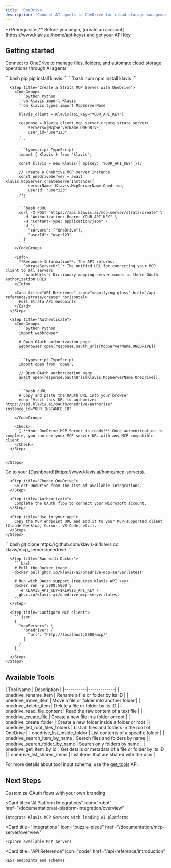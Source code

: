 ```yaml
---
title: 'OneDrive'
description: 'Connect AI agents to OneDrive for cloud storage management and file automation'
---
```


<Info>
  **Prerequisites**
  Before you begin, [create an account](https://www.klavis.ai/home/api-keys) and get your API Key.
</Info>

## Getting started

Connect to OneDrive to manage files, folders, and automate cloud storage operations through AI agents.

<Tabs>
  <Tab title="API">
    <Steps>
      <Step title="Install the SDKs (optional)">
        <CodeGroup>
          ```bash pip
          pip install klavis
          ```
          ```bash npm
          npm install klavis
          ```
        </CodeGroup>
      </Step>
      
      <Step title="Create a Strata MCP Server with OneDrive">
        <CodeGroup>
          ```python Python
          from klavis import Klavis
          from klavis.types import McpServerName
          
          klavis_client = Klavis(api_key="YOUR_API_KEY")
          
          response = klavis_client.mcp_server.create_strata_server(
              servers=[McpServerName.ONEDRIVE],
              user_id="user123"
          )
          ```
          
          ```typescript TypeScript
          import { Klavis } from 'klavis';
          
          const klavis = new Klavis({ apiKey: 'YOUR_API_KEY' });
          
          // Create a OneDrive MCP server instance
          const onedriveServer = await klavis.mcpServer.createServerInstance({
              serverName: Klavis.McpServerName.Onedrive,
              userId: "user123"
          });
          ```
          
          ```bash cURL
          curl -X POST "https://api.klavis.ai/mcp-server/strata/create" \
            -H "Authorization: Bearer YOUR_API_KEY" \
            -H "Content-Type: application/json" \
            -d '{
              "servers": ["OneDrive"],
              "userId": "user123"
            }'
          ```
        </CodeGroup>
        
        <Info>
          **Response Information**: The API returns:
          - `strataServerUrl`: The unified URL for connecting your MCP client to all servers
          - `oauthUrls`: Dictionary mapping server names to their OAuth authorization URLs
        </Info>

        <Card title="API Reference" icon="magnifying-glass" href="/api-reference/strata/create" horizontal>
          Full Strata API endpoints
        </Card>
      </Step>
      
      <Step title="Authenticate">
        <CodeGroup>
          ```python Python
          import webbrowser
          
          # Open OAuth authorization page
          webbrowser.open(response.oauth_urls[McpServerName.ONEDRIVE])
          ```
          
          ```typescript TypeScript
          import open from 'open';
          
          // Open OAuth authorization page
          await open(response.oauthUrls[Klavis.McpServerName.OneDrive]);
          ```
          
          ```bash cURL
          # Copy and paste the OAuth URL into your browser
          echo "Visit this URL to authorize: https://api.klavis.ai/oauth/onedrive/authorize?instance_id=YOUR_INSTANCE_ID"
          ```
        </CodeGroup>
        
        <Check>
          🎉 **Your OneDrive MCP Server is ready!** Once authentication is complete, you can use your MCP server URL with any MCP-compatible client.
        </Check>
      </Step>
      

    </Steps>
  </Tab>
  
  <Tab title="UI">
    <Steps>
      <Step title="Open Dashboard">
        Go to your [Dashboard](https://www.klavis.ai/home/mcp-servers).
      </Step>
      
      <Step title="Choose OneDrive">
        Select OneDrive from the list of available integrations.
      </Step>
      
      <Step title="Authenticate">
        Complete the OAuth flow to connect your Microsoft account.
      </Step>
      
      <Step title="Use in your app">
        Copy the MCP endpoint URL and add it to your MCP-supported client (Claude Desktop, Cursor, VS Code, etc.).
      </Step>
    </Steps>
  </Tab>
  
  <Tab title="Open Source">
    <Steps>
      <Step title="Clone repository (for developers to build from source)">
        ```bash
        git clone https://github.com/klavis-ai/klavis
        cd klavis/mcp_servers/onedrive
        ```
      </Step>
      
      <Step title="Run with Docker">
        ```bash
        # Pull the Docker image
        docker pull ghcr.io/klavis-ai/onedrive-mcp-server:latest
        
        # Run with OAuth support (requires Klavis API key)
        docker run -p 5000:5000 \
          -e KLAVIS_API_KEY=$KLAVIS_API_KEY \
          ghcr.io/klavis-ai/onedrive-mcp-server:latest
        ```
      </Step>
      
      <Step title="Configure MCP client">
        ```json
        {
          "mcpServers": {
            "onedrive": {
              "url": "http://localhost:5000/mcp/"
            }
          }
        }
        ```
      </Step>
    </Steps>
  </Tab>
</Tabs>

## Available Tools

<Accordion title="Tools Information">
| Tool Name | Description |
|-----------|-------------|
| onedrive_rename_item | Rename a file or folder by its ID |
| onedrive_move_item | Move a file or folder into another folder |
| onedrive_delete_item | Delete a file or folder by its ID |
| onedrive_read_file_content | Read the raw content of a text file |
| onedrive_create_file | Create a new file in a folder or root |
| onedrive_create_folder | Create a new folder inside a folder or root |
| onedrive_list_root_files_folders | List all files and folders in the root of OneDrive |
| onedrive_list_inside_folder | List contents of a specific folder |
| onedrive_search_item_by_name | Search files and folders by name |
| onedrive_search_folder_by_name | Search only folders by name |
| onedrive_get_item_by_id | Get details or metadata of a file or folder by its ID |
| onedrive_list_shared_items | List items that are shared with the user |
</Accordion>

<Note>For more details about tool input schema, use the [get_tools](https://docs.klavis.ai/api-reference/mcp-server/get-tools) API.</Note>

## Next Steps

<CardGroup>
  <Card
    title="White-label Authentication"
    icon="palette"
    href="/documentation/auth/white-label"
  >
    Customize OAuth flows with your own branding
  </Card>
  
  <Card
    title="AI Platform Integrations"
    icon="robot"
    href="/documentation/ai-platform-integration/overview"
  >
    Integrate Klavis MCP Servers with leading AI platforms
  </Card>
  
  <Card
    title="Integrations"
    icon="puzzle-piece"
    href="/documentation/mcp-server/overview"
  >
    Explore available MCP servers
  </Card>
  
  <Card
    title="API Reference"
    icon="code"
    href="/api-reference/introduction"
  >
    REST endpoints and schemas
  </Card>
</CardGroup>